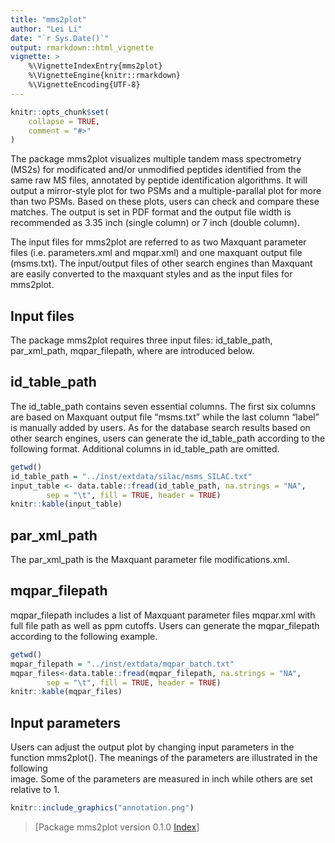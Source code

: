 ```yaml
---
title: "mms2plot"
author: "Lei Li"
date: "`r Sys.Date()`"
output: rmarkdown::html_vignette
vignette: >
    %\VignetteIndexEntry{mms2plot}
    %\VignetteEngine{knitr::rmarkdown}
    %\VignetteEncoding{UTF-8}
---
```


```r
knitr::opts_chunk$set(
    collapse = TRUE,
    comment = "#>"
)
```

The package mms2plot visualizes multiple tandem mass spectrometry (MS2s) for 
modificated and/or unmodified peptides identified from the same raw MS files, 
annotated by peptide identification algorithms. It will output a mirror-style 
plot for two PSMs and a multiple-parallal plot for more than two PSMs. Based on
these plots, users can check and compare these matches. The output is set in PDF
format and the output file width is recommended as 3.35 inch (single column) or 
7 inch (double column). 

The input files for mms2plot are referred to as two Maxquant parameter files 
(i.e. parameters.xml and mqpar.xml) and one maxquant output file (msms.txt). 
The input/output files of other search engines than Maxquant are easily 
converted to the maxquant styles and as the input files for mms2plot. 


## Input files

The package mms2plot requires three input files: id_table_path, par_xml_path,
mqpar_filepath, where are introduced below. 

## id_table_path
The id_table_path contains seven essential columns. The first six columns are 
based on Maxquant output file "msms.txt" while the last column "label" is 
manually added by users. As for the database search results based on other 
search engines, users can generate the id_table_path according to the following 
format. Additional columns in id_table_path are omitted. 
```r
getwd()
id_table_path = "../inst/extdata/silac/msms_SILAC.txt"
input_table <- data.table::fread(id_table_path, na.strings = "NA",
        sep = "\t", fill = TRUE, header = TRUE)
knitr::kable(input_table)
```

## par_xml_path
The par_xml_path is the Maxquant parameter file modifications.xml.

## mqpar_filepath
mqpar_filepath includes a list of Maxquant parameter files mqpar.xml with full
file path as well as ppm cutoffs. Users can generate the mqpar_filepath 
according to the following example.
```r
getwd()
mqpar_filepath = "../inst/extdata/mqpar_batch.txt"
mqpar_files<-data.table::fread(mqpar_filepath, na.strings = "NA",
        sep = "\t", fill = TRUE, header = TRUE)
knitr::kable(mqpar_files)
```

## Input parameters
Users can adjust the output plot by changing input parameters in the function
mms2plot(). The meanings of the parameters are illustrated in the following  
image. Some of the parameters are measured in inch while others are set relative
to 1.
```r
knitr::include_graphics("annotation.png")
```

> [Package mms2plot version 0.1.0 [Index](https://github.com/lileime/mms2plot)]


